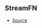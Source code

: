 ## StreamFN



- [Source](https://github.com/Androz2091/discord-player/blob/e6e6eb7/packages/extractor/src/extractors/common/helper.ts#L41)